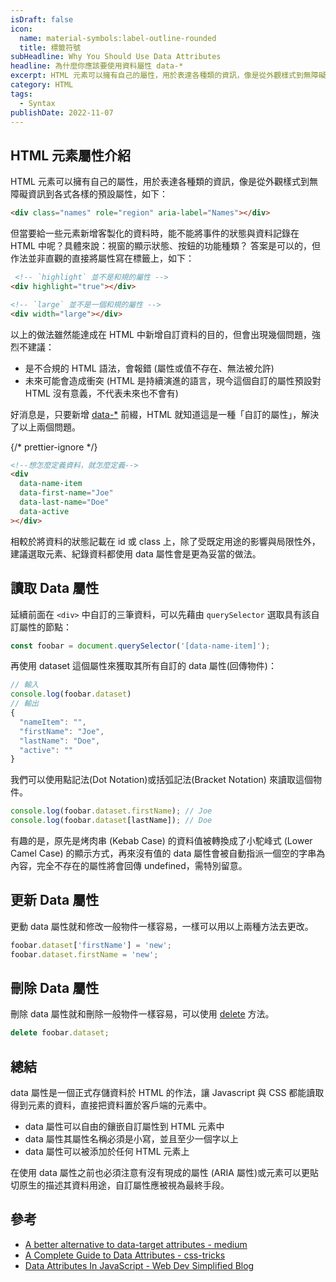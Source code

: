 ```yaml
---
isDraft: false
icon:
  name: material-symbols:label-outline-rounded
  title: 標籤符號
subHeadline: Why You Should Use Data Attributes
headline: 為什麼你應該要使用資料屬性 data-*
excerpt: HTML 元素可以擁有自己的屬性，用於表達各種類的資訊，像是從外觀樣式到無障礙資訊到各式各樣的預設屬性，而 data 屬性是一個正式存儲資料於 HTML 元素的屬性，將資訊儲存在 HTML 標籤屬性上，使 JavaScript 與 CSS 都能讀取得到元素的資料。
category: HTML
tags:
  - Syntax
publishDate: 2022-11-07
---
```


## HTML 元素屬性介紹

HTML 元素可以擁有自己的屬性，用於表達各種類的資訊，像是從外觀樣式到無障礙資訊到各式各樣的預設屬性，如下：

```html
<div class="names" role="region" aria-label="Names"></div>
```

但當要給一些元素新增客製化的資料時，能不能將事件的狀態與資料記錄在 HTML 中呢？具體來說：視窗的顯示狀態、按鈕的功能種類？
答案是可以的，但作法並非直觀的直接將屬性寫在標籤上，如下：

```html
 <!-- `highlight` 並不是和規的屬性 -->
<div highlight="true"></div>

<!-- `large` 並不是一個和規的屬性 -->
<div width="large"></div>
```

以上的做法雖然能達成在 HTML 中新增自訂資料的目的，但會出現幾個問題，強烈不建議：

- 是不合規的 HTML 語法，會報錯 (屬性或值不存在、無法被允許)
- 未來可能會造成衝突 (HTML 是持續演進的語言，現今這個自訂的屬性預設對 HTML 沒有意義，不代表未來也不會有)

好消息是，只要新增 [data-\*](https://developer.mozilla.org/zh-TW/docs/Web/HTML/Global_attributes/data-*) 前綴，HTML 就知道這是一種「自訂的屬性」，解決了以上兩個問題。

{/* prettier-ignore */}
```html 
<!--想怎麼定義資料，就怎麼定義-->
<div
  data-name-item
  data-first-name="Joe"
  data-last-name="Doe"
  data-active
></div>
```

相較於將資料的狀態記載在 id 或 class 上，除了受既定用途的影響與局限性外，建議選取元素、紀錄資料都使用 data 屬性會是更為妥當的做法。

## 讀取 Data 屬性

延續前面在 `<div>` 中自訂的三筆資料，可以先藉由 `querySelector` 選取具有該自訂屬性的節點：

```javascript
const foobar = document.querySelector('[data-name-item]');
```

再使用 dataset 這個屬性來獲取其所有自訂的 data 屬性(回傳物件)：

```javascript
// 輸入
console.log(foobar.dataset)
// 輸出
{
  "nameItem": "",
  "firstName": "Joe",
  "lastName": "Doe",
  "active": ""
}
```

我們可以使用點記法(Dot Notation)或括弧記法(Bracket Notation) 來讀取這個物件。

```javascript
console.log(foobar.dataset.firstName); // Joe
console.log(foobar.dataset[lastName]); // Doe
```

有趣的是，原先是烤肉串 (Kebab Case) 的資料值被轉換成了小駝峰式 (Lower Camel Case) 的顯示方式，再來沒有值的 data 屬性會被自動指派一個空的字串為內容，完全不存在的屬性將會回傳 undefined，需特別留意。

## 更新 Data 屬性

更動 data 屬性就和修改一般物件一樣容易，一樣可以用以上兩種方法去更改。

```javascript
foobar.dataset['firstName'] = 'new';
foobar.dataset.firstName = 'new';
```

## 刪除 Data 屬性

刪除 data 屬性就和刪除一般物件一樣容易，可以使用 [delete](https://developer.mozilla.org/zh-TW/docs/Web/JavaScript/Reference/Operators/delete) 方法。

```javascript
delete foobar.dataset;
```

## 總結

data 屬性是一個正式存儲資料於 HTML 的作法，讓 Javascript 與 CSS 都能讀取得到元素的資料，直接把資料置於客戶端的元素中。

- data 屬性可以自由的鑲嵌自訂屬性到 HTML 元素中
- data 屬性其屬性名稱必須是小寫，並且至少一個字以上
- data 屬性可以被添加於任何 HTML 元素上

<Sidenote type="warning">
  在使用 data 屬性之前也必須注意有沒有現成的屬性 (ARIA
  屬性)或元素可以更貼切原生的描述其資料用途，自訂屬性應被視為最終手段。
</Sidenote>

## 參考

- [A better alternative to data-target attributes - medium](https://heyoka.medium.com/a-better-alternative-to-data-target-attributes-a499dcd55d6e)
- [A Complete Guide to Data Attributes - css-tricks](https://css-tricks.com/a-complete-guide-to-data-attributes/)
- [Data Attributes In JavaScript - Web Dev Simplified Blog](https://blog.webdevsimplified.com/2020-10/javascript-data-attributes/)
